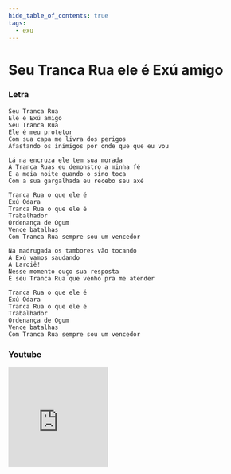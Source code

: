 ```yaml
---
hide_table_of_contents: true
tags:
  - exu
---
```


# Seu Tranca Rua ele é Exú amigo

### Letra

```text
Seu Tranca Rua
Ele é Exú amigo
Seu Tranca Rua
Ele é meu protetor
Com sua capa me livra dos perigos
Afastando os inimigos por onde que que eu vou

Lá na encruza ele tem sua morada
A Tranca Ruas eu demonstro a minha fé
E a meia noite quando o sino toca
Com a sua gargalhada eu recebo seu axé

Tranca Rua o que ele é
Exú Odara
Tranca Rua o que ele é
Trabalhador
Ordenança de Ogum
Vence batalhas
Com Tranca Rua sempre sou um vencedor

Na madrugada os tambores vão tocando
A Exú vamos saudando
A Laroiê!
Nesse momento ouço sua resposta
É seu Tranca Rua que venho pra me atender

Tranca Rua o que ele é
Exú Odara
Tranca Rua o que ele é
Trabalhador
Ordenança de Ogum
Vence batalhas
Com Tranca Rua sempre sou um vencedor
```

### Youtube

<iframe
  width="200"
  height="200"
  src="https://www.youtube.com/embed/l-MA8pgQ2V8"
  title="YouTube video player"
  frameborder="0"
  allow="accelerometer; autoplay; clipboard-write; encrypted-media; gyroscope; picture-in-picture; web-share"
  referrerpolicy="strict-origin-when-cross-origin"
  allowfullscreen
></iframe>
